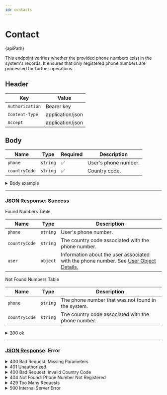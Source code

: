 ```yaml
---
id: contacts
---
```



# Contact

<div className="highlight-box">
  <HttpMethodTag method={method} /> {apiPath} 
</div>

This endpoint verifies whether the provided phone numbers exist in the system's records. It ensures that only registered phone numbers are processed for further operations.

## Header

| Key             | Value            |
|-----------------|------------------|
| `Authorization` | Bearer key       |
| `Content-Type`  | application/json |
| `Accept`        | application/json |

## Body


| Name         | Type     | Required           | Description                                                |
|--------------|----------|--------------------|------------------------------------------------------------|
| `phone`      | `string` | :white_check_mark: | User's phone number.                                       |
| `countryCode`| `string` | :white_check_mark: | Country code.                                              |


<details className='details-custom'>
 <summary>Body example</summary>

```JSON
[
  {
    "phone": "1234567890",
    "countryCode": "1"
  },
  {
    "phone": "9876543210",
    "countryCode": "1"
  },
  {
    "phone": "5551234567",
    "countryCode": "1"
  }
]

```
</details>



---
### JSON Response: Success




<div className="table-title">
  Found Numbers Table
</div>

| Name        | Type       | Description                                                                 |
|-------------|------------|-----------------------------------------------------------------------------|
| `phone`     | `string`   | User's phone number.                                                       |
| `countryCode`| `string`  | The country code associated with the phone number.                         |
| `user`      | `object`   | Information about the user associated with the phone number. See [User Object Details.](/docs/userObject)|



<div className="table-title">
  Not Found Numbers Table
</div>

| Name        | Type       | Description                                                                 |
|-------------|------------|-----------------------------------------------------------------------------|
| `phone`     | `string`   | The phone number that was not found in the system.                         |
| `countryCode`| `string`  | The country code associated with the phone number.                         |




<details className='details-custom'>
 <summary>200 ok</summary>

```JSON
{
  "found": [
    {
      "phone": "1234567890",
      "countryCode": "1",
      "user": {
        "userId": 1001,
        "userName": "Alice Johnson",
        "userImgUrl": "https://example.com/images/alice_johnson.jpg"
      }
    },
    {
      "phone": "2345678901",
      "countryCode": "1",
      "user": {
        "userId": 1002,
        "userName": "Bob Williams",
        "userImgUrl": "https://example.com/images/bob_williams.jpg"
      }
    },
    {
      "phone": "3456789012",
      "countryCode": "1",
      "user": {
        "userId": 1003,
        "userName": "Charlie Davis",
        "userImgUrl": "https://example.com/images/charlie_davis.jpg"
      }
    }
  ],
  "notFound": [
    {
      "phone": "4567890123",
      "countryCode": "1"
    },
    {
      "phone": "5678901234",
      "countryCode": "1"
    },
    {
      "phone": "6789012345",
      "countryCode": "1"
    }
  ]
}

```
</details>


---
### [JSON Response](/docs/genericResponse): Error




<details className='details-custom'>

<summary>400 Bad Request: Missing Parameters</summary>

```JSON
{
  "code": "MISSING_PARAMETERS",
  "message": "The fields 'phone' and 'countryCode' are required but were not provided."
}
```

</details>

<details className='details-custom'>

<summary>401 Unauthorized</summary>

```JSON
{
  "code": "UNAUTHORIZED",
  "message": "Authentication failed. Please provide a valid token."
}
```

</details>

<details className='details-custom'>

<summary>400 Bad Request: Invalid Country Code</summary>

```JSON
{
  "code": "INVALID_COUNTRY_CODE",
  "message": "The provided country code is invalid or not supported."
}
```

</details>



<details className='details-custom'>

<summary>404 Not Found: Phone Number Not Registered</summary>

```JSON
{
  "code": "PHONE_NOT_FOUND",
  "message": "The phone number '1234567890' does not exist in our records."
}
```

</details>


<details className='details-custom'>

<summary>429 Too Many Requests</summary>

```JSON
{
  "code": "TOO_MANY_REQUESTS",
  "message": "You have exceeded the allowed number of requests. Please wait before trying again."
}
```

</details>







<details className='details-custom'>

<summary>500 Internal Server Error</summary>

```JSON
{
  "code": "INTERNAL_SERVER_ERROR",
  "message": "An unexpected error occurred. Please try again later."
}
```

</details>




